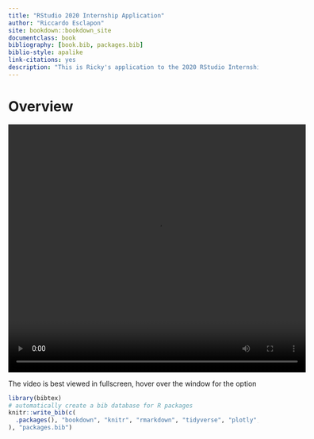 ```yaml
--- 
title: "RStudio 2020 Internship Application"
author: "Riccardo Esclapon"
site: bookdown::bookdown_site
documentclass: book
bibliography: [book.bib, packages.bib]
biblio-style: apalike
link-citations: yes
description: "This is Ricky's application to the 2020 RStudio Internship."
---
```



# Overview

<video width="600" height="500" controls>
  <source src="video_overview.mp4" type="video/mp4">
</video>

The video is best viewed in fullscreen, hover over the window for the option

```r
library(bibtex)
# automatically create a bib database for R packages
knitr::write_bib(c(
  .packages(), "bookdown", "knitr", "rmarkdown", "tidyverse", "plotly", "rayshader"
), "packages.bib")
```

